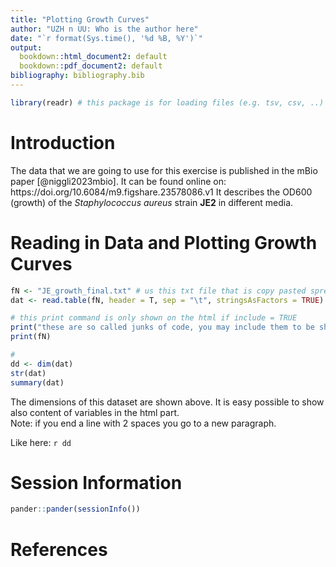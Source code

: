```yaml
---
title: "Plotting Growth Curves"
author: "UZH n UU: Who is the author here"
date: "`r format(Sys.time(), '%d %B, %Y')`"
output:
  bookdown::html_document2: default
  bookdown::pdf_document2: default
bibliography: bibliography.bib
---
```


```r
library(readr) # this package is for loading files (e.g. tsv, csv, ..)

```


# Introduction

The data that we are going to use for this exercise is published in the mBio paper [@niggli2023mbio]. 
It can be found online on: https://doi.org/10.6084/m9.figshare.23578086.v1
It describes the OD600 (growth) of the *Staphylococcus aureus* strain **JE2** in different media.

# Reading in Data and Plotting Growth Curves

```r
fN <- "JE_growth_final.txt" # us this txt file that is copy pasted spread sheet from excel tab separated 
dat <- read.table(fN, header = T, sep = "\t", stringsAsFactors = TRUE)
```

```r
# this print command is only shown on the html if include = TRUE
print("these are so called junks of code, you may include them to be shown in the rendered document (html here) each junk has a unique name next to it and then some additional arguments")
print(fN)
```

```r
# 
dd <- dim(dat)
str(dat)
summary(dat)
```
The dimensions of this dataset are shown above.
It is easy possible to show also content of variables in the html part.  
Note: if you end a line with 2 spaces you go to a new paragraph.  
  
Like here: `r dd`


# Session Information

```r
pander::pander(sessionInfo())
```


# References {-}


